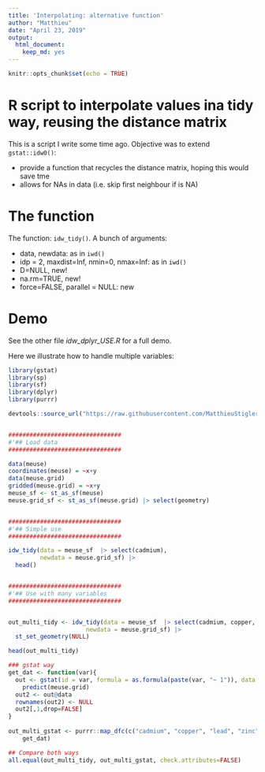 ```yaml
---
title: 'Interpolating: alternative function'
author: "Matthieu"
date: "April 23, 2019"
output:
  html_document:
    keep_md: yes
---
```


```r
knitr::opts_chunk$set(echo = TRUE)
```

# R script to interpolate values ina  tidy way, reusing the distance matrix

This is a script I write some time ago. Objective was to extend `gstat::idw0()`:

- provide a function that recycles the distance matrix, hoping this would save tme
- allows for NAs in data (i.e. skip first neighbour if is NA)

# The function

The function: `idw_tidy()`. A bunch of arguments:

- data, newdata: as in `iwd()`
- idp = 2, maxdist=Inf, nmin=0, nmax=Inf: as in `iwd()`
- D=NULL, new!
- na.rm=TRUE, new!
- force=FALSE, parallel = NULL: new

# Demo

See the other file *idw_dplyr_USE.R* for a full demo.

Here we illustrate how to handle multiple variables:

```r
library(gstat)
library(sp)
library(sf)
library(dplyr)
library(purrr)

devtools::source_url("https://raw.githubusercontent.com/MatthieuStigler/Misc/master/spatial/inter_same_Dmat/idw_dplyr.R")


################################
#'## Load data
################################

data(meuse)
coordinates(meuse) = ~x+y
data(meuse.grid)
gridded(meuse.grid) = ~x+y
meuse_sf <- st_as_sf(meuse)
meuse.grid_sf <- st_as_sf(meuse.grid) |> select(geometry)


################################
#'## Simple use
################################

idw_tidy(data = meuse_sf  |> select(cadmium),
         newdata = meuse.grid_sf) |>
  head()


################################
#'## Use with many variables
################################


out_multi_tidy <- idw_tidy(data = meuse_sf  |> select(cadmium, copper, lead, zinc),
                      newdata = meuse.grid_sf) |>
  st_set_geometry(NULL)

head(out_multi_tidy)

### gstat way
get_dat <- function(var){
  out <- gstat(id = var, formula = as.formula(paste(var, "~ 1")), data = meuse) |> 
    predict(meuse.grid) 
  out2 <- out@data
  rownames(out2) <- NULL
  out2[,1,drop=FALSE]
}
  
out_multi_gstat <- purrr::map_dfc(c("cadmium", "copper", "lead", "zinc"),
    get_dat)

## Compare both ways
all.equal(out_multi_tidy, out_multi_gstat, check.attributes=FALSE)
```

